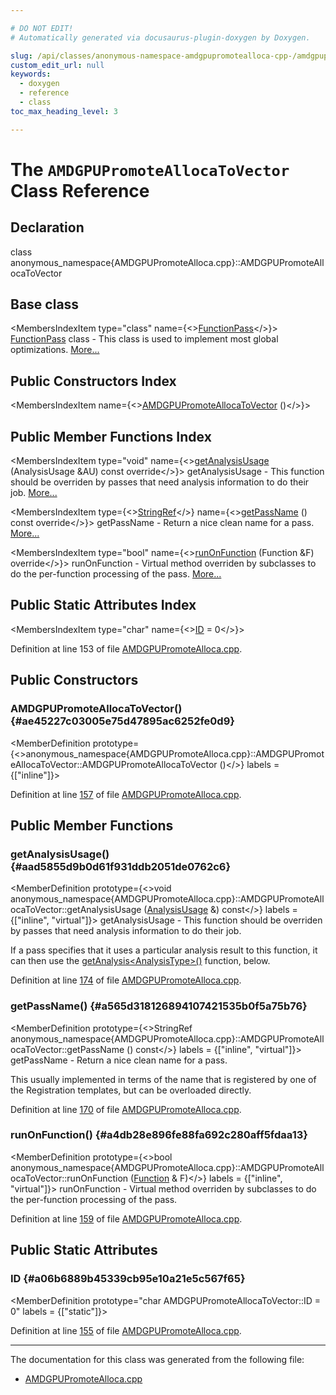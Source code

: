 ```yaml
---

# DO NOT EDIT!
# Automatically generated via docusaurus-plugin-doxygen by Doxygen.

slug: /api/classes/anonymous-namespace-amdgpupromotealloca-cpp-/amdgpupromoteallocatovector
custom_edit_url: null
keywords:
  - doxygen
  - reference
  - class
toc_max_heading_level: 3

---
```





# The `AMDGPUPromoteAllocaToVector` Class Reference

<DoxygenPage pluginConfig={pluginConfig}>



## Declaration

<CodeBlock>class anonymous_namespace{AMDGPUPromoteAlloca.cpp}::AMDGPUPromoteAllocaToVector</CodeBlock>

## Base class

<MembersIndex>

<MembersIndexItem
  type="class"
  name={<><a href="/docs/api/classes/llvm/functionpass">FunctionPass</a></>}>
<a href="/docs/api/classes/llvm/functionpass">FunctionPass</a> class - This class is used to implement most global optimizations. <a href="/docs/api/classes/llvm/functionpass/#details">More...</a>
</MembersIndexItem>

</MembersIndex>

## Public Constructors Index

<MembersIndex>

<MembersIndexItem
  name={<><a href="#ae45227c03005e75d47895ac6252fe0d9">AMDGPUPromoteAllocaToVector</a> ()</>}>
</MembersIndexItem>

</MembersIndex>

## Public Member Functions Index

<MembersIndex>

<MembersIndexItem
  type="void"
  name={<><a href="#aad5855d9b0d61f931ddb2051de0762c6">getAnalysisUsage</a> (AnalysisUsage &amp;AU) const override</>}>
getAnalysisUsage - This function should be overriden by passes that need analysis information to do their job. <a href="#aad5855d9b0d61f931ddb2051de0762c6">More...</a>
</MembersIndexItem>

<MembersIndexItem
  type={<><a href="/docs/api/classes/llvm/stringref">StringRef</a></>}
  name={<><a href="#a565d318126894107421535b0f5a75b76">getPassName</a> () const override</>}>
getPassName - Return a nice clean name for a pass. <a href="#a565d318126894107421535b0f5a75b76">More...</a>
</MembersIndexItem>

<MembersIndexItem
  type="bool"
  name={<><a href="#a4db28e896fe88fa692c280aff5fdaa13">runOnFunction</a> (Function &amp;F) override</>}>
runOnFunction - Virtual method overriden by subclasses to do the per-function processing of the pass. <a href="#a4db28e896fe88fa692c280aff5fdaa13">More...</a>
</MembersIndexItem>

</MembersIndex>

## Public Static Attributes Index

<MembersIndex>

<MembersIndexItem
  type="char"
  name={<><a href="#a06b6889b45339cb95e10a21e5c567f65">ID</a> = 0</>}>
</MembersIndexItem>

</MembersIndex>


Definition at line 153 of file <a href="/docs/api/files/lib/lib/target/lib/target/amdgpu/amdgpupromotealloca-cpp">AMDGPUPromoteAlloca.cpp</a>.

<SectionDefinition>

## Public Constructors

### AMDGPUPromoteAllocaToVector() {#ae45227c03005e75d47895ac6252fe0d9}

<MemberDefinition
  prototype={<>anonymous&#95;namespace&#123;AMDGPUPromoteAlloca.cpp&#125;::AMDGPUPromoteAllocaToVector::AMDGPUPromoteAllocaToVector ()</>}
  labels = {["inline"]}>

Definition at line <a href="/docs/api/files/lib/lib/target/lib/target/amdgpu/amdgpupromotealloca-cpp/#l00157">157</a> of file <a href="/docs/api/files/lib/lib/target/lib/target/amdgpu/amdgpupromotealloca-cpp">AMDGPUPromoteAlloca.cpp</a>.
</MemberDefinition>

</SectionDefinition>

<SectionDefinition>

## Public Member Functions

### getAnalysisUsage() {#aad5855d9b0d61f931ddb2051de0762c6}

<MemberDefinition
  prototype={<>void anonymous&#95;namespace&#123;AMDGPUPromoteAlloca.cpp&#125;::AMDGPUPromoteAllocaToVector::getAnalysisUsage (<a href="/docs/api/classes/llvm/analysisusage">AnalysisUsage</a> &amp;) const</>}
  labels = {["inline", "virtual"]}>
getAnalysisUsage - This function should be overriden by passes that need analysis information to do their job.

If a pass specifies that it uses a particular analysis result to this function, it can then use the <a href="/docs/api/classes/llvm/pass/#a4863e5e463fb79955269fbf7fbf52b80">getAnalysis&lt;AnalysisType&gt;()</a> function, below.

Definition at line <a href="/docs/api/files/lib/lib/target/lib/target/amdgpu/amdgpupromotealloca-cpp/#l00174">174</a> of file <a href="/docs/api/files/lib/lib/target/lib/target/amdgpu/amdgpupromotealloca-cpp">AMDGPUPromoteAlloca.cpp</a>.
</MemberDefinition>

### getPassName() {#a565d318126894107421535b0f5a75b76}

<MemberDefinition
  prototype={<>StringRef anonymous&#95;namespace&#123;AMDGPUPromoteAlloca.cpp&#125;::AMDGPUPromoteAllocaToVector::getPassName () const</>}
  labels = {["inline", "virtual"]}>
getPassName - Return a nice clean name for a pass.

This usually implemented in terms of the name that is registered by one of the Registration templates, but can be overloaded directly.

Definition at line <a href="/docs/api/files/lib/lib/target/lib/target/amdgpu/amdgpupromotealloca-cpp/#l00170">170</a> of file <a href="/docs/api/files/lib/lib/target/lib/target/amdgpu/amdgpupromotealloca-cpp">AMDGPUPromoteAlloca.cpp</a>.
</MemberDefinition>

### runOnFunction() {#a4db28e896fe88fa692c280aff5fdaa13}

<MemberDefinition
  prototype={<>bool anonymous&#95;namespace&#123;AMDGPUPromoteAlloca.cpp&#125;::AMDGPUPromoteAllocaToVector::runOnFunction (<a href="/docs/api/classes/llvm/function">Function</a> &amp; F)</>}
  labels = {["inline", "virtual"]}>
runOnFunction - Virtual method overriden by subclasses to do the per-function processing of the pass.

Definition at line <a href="/docs/api/files/lib/lib/target/lib/target/amdgpu/amdgpupromotealloca-cpp/#l00159">159</a> of file <a href="/docs/api/files/lib/lib/target/lib/target/amdgpu/amdgpupromotealloca-cpp">AMDGPUPromoteAlloca.cpp</a>.
</MemberDefinition>

</SectionDefinition>

<SectionDefinition>

## Public Static Attributes

### ID {#a06b6889b45339cb95e10a21e5c567f65}

<MemberDefinition
  prototype="char AMDGPUPromoteAllocaToVector::ID = 0"
  labels = {["static"]}>

Definition at line <a href="/docs/api/files/lib/lib/target/lib/target/amdgpu/amdgpupromotealloca-cpp/#l00155">155</a> of file <a href="/docs/api/files/lib/lib/target/lib/target/amdgpu/amdgpupromotealloca-cpp">AMDGPUPromoteAlloca.cpp</a>.
</MemberDefinition>

</SectionDefinition>

<hr/>

The documentation for this class was generated from the following file:

<ul>
<li><a href="/docs/api/files/lib/lib/target/lib/target/amdgpu/amdgpupromotealloca-cpp">AMDGPUPromoteAlloca.cpp</a></li>
</ul>

</DoxygenPage>
